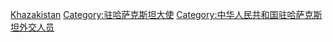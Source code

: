 [[Category:中華人民共和國駐外大使|Khazakistan]]
[[Category:驻哈萨克斯坦大使|Category:驻哈萨克斯坦大使]]
[[Category:中华人民共和国驻哈萨克斯坦外交人员|Category:中华人民共和国驻哈萨克斯坦外交人员]]